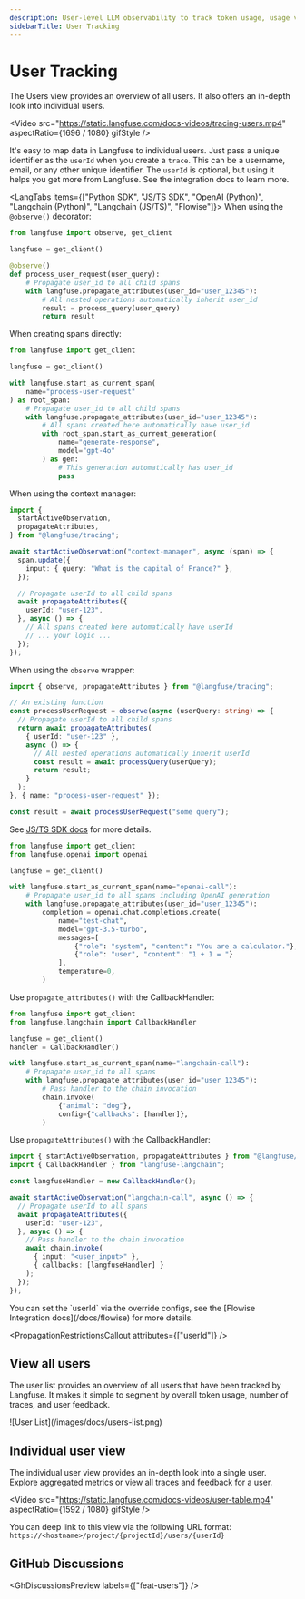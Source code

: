 ```yaml
---
description: User-level LLM observability to track token usage, usage volume and individual user feedback.
sidebarTitle: User Tracking
---
```



# User Tracking

The Users view provides an overview of all users. It also offers an in-depth look into individual users.

<Video
  src="https://static.langfuse.com/docs-videos/tracing-users.mp4"
  aspectRatio={1696 / 1080}
  gifStyle
/>

It's easy to map data in Langfuse to individual users. Just pass a unique identifier as the `userId` when you create a `trace`. This can be a username, email, or any other unique identifier. The `userId` is optional, but using it helps you get more from Langfuse. See the integration docs to learn more.

<LangTabs items={["Python SDK", "JS/TS SDK", "OpenAI (Python)", "Langchain (Python)", "Langchain (JS/TS)", "Flowise"]}>
<Tab>
When using the `@observe()` decorator:

```python
from langfuse import observe, get_client

langfuse = get_client()

@observe()
def process_user_request(user_query):
    # Propagate user_id to all child spans
    with langfuse.propagate_attributes(user_id="user_12345"):
        # All nested operations automatically inherit user_id
        result = process_query(user_query)
        return result
```

When creating spans directly:

```python
from langfuse import get_client

langfuse = get_client()

with langfuse.start_as_current_span(
    name="process-user-request"
) as root_span:
    # Propagate user_id to all child spans
    with langfuse.propagate_attributes(user_id="user_12345"):
        # All spans created here automatically have user_id
        with root_span.start_as_current_generation(
            name="generate-response",
            model="gpt-4o"
        ) as gen:
            # This generation automatically has user_id
            pass
```

</Tab>
<Tab title="JS/TS SDK">

When using the context manager:

```ts
import {
  startActiveObservation,
  propagateAttributes,
} from "@langfuse/tracing";

await startActiveObservation("context-manager", async (span) => {
  span.update({
    input: { query: "What is the capital of France?" },
  });

  // Propagate userId to all child spans
  await propagateAttributes({
    userId: "user-123",
  }, async () => {
    // All spans created here automatically have userId
    // ... your logic ...
  });
});
```

When using the `observe` wrapper:

```ts
import { observe, propagateAttributes } from "@langfuse/tracing";

// An existing function
const processUserRequest = observe(async (userQuery: string) => {
  // Propagate userId to all child spans
  return await propagateAttributes(
    { userId: "user-123" },
    async () => {
      // All nested operations automatically inherit userId
      const result = await processQuery(userQuery);
      return result;
    }
  );
}, { name: "process-user-request" });

const result = await processUserRequest("some query");
```

See [JS/TS SDK docs](/docs/sdk/typescript/guide) for more details.

</Tab>
<Tab>

```python
from langfuse import get_client
from langfuse.openai import openai

langfuse = get_client()

with langfuse.start_as_current_span(name="openai-call"):
    # Propagate user_id to all spans including OpenAI generation
    with langfuse.propagate_attributes(user_id="user_12345"):
        completion = openai.chat.completions.create(
            name="test-chat",
            model="gpt-3.5-turbo",
            messages=[
                {"role": "system", "content": "You are a calculator."},
                {"role": "user", "content": "1 + 1 = "}
            ],
            temperature=0,
        )
```

</Tab>
<Tab title="Langchain (Python)">

Use `propagate_attributes()` with the CallbackHandler:

```python
from langfuse import get_client
from langfuse.langchain import CallbackHandler

langfuse = get_client()
handler = CallbackHandler()

with langfuse.start_as_current_span(name="langchain-call"):
    # Propagate user_id to all spans
    with langfuse.propagate_attributes(user_id="user_12345"):
        # Pass handler to the chain invocation
        chain.invoke(
            {"animal": "dog"},
            config={"callbacks": [handler]},
        )
```

</Tab>
<Tab title="Langchain (JS/TS)">

Use `propagateAttributes()` with the CallbackHandler:

```ts
import { startActiveObservation, propagateAttributes } from "@langfuse/tracing";
import { CallbackHandler } from "langfuse-langchain";

const langfuseHandler = new CallbackHandler();

await startActiveObservation("langchain-call", async () => {
  // Propagate userId to all spans
  await propagateAttributes({
    userId: "user-123",
  }, async () => {
    // Pass handler to the chain invocation
    await chain.invoke(
      { input: "<user_input>" },
      { callbacks: [langfuseHandler] }
    );
  });
});
```

</Tab>

<Tab title="Flowise">
You can set the `userId` via the override configs, see the [Flowise Integration docs](/docs/flowise) for more details.

</Tab>

</LangTabs>

<PropagationRestrictionsCallout attributes={["userId"]} />

## View all users

The user list provides an overview of all users that have been tracked by Langfuse. It makes it simple to segment by overall token usage, number of traces, and user feedback.

<Frame fullWidth>![User List](/images/docs/users-list.png)</Frame>

## Individual user view

The individual user view provides an in-depth look into a single user. Explore aggregated metrics or view all traces and feedback for a user.

<Video
  src="https://static.langfuse.com/docs-videos/user-table.mp4"
  aspectRatio={1592 / 1080}
  gifStyle
/>

You can deep link to this view via the following URL format: `https://<hostname>/project/{projectId}/users/{userId}`

## GitHub Discussions


<GhDiscussionsPreview labels={["feat-users"]} />
